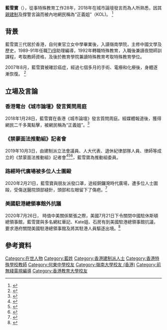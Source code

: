 '''藍雪寶'''（{{lang-en|Ada Lam}}），從事特殊教育工作28年，2018年在城市論壇發言而為人所熟悉，因其[[親建制|親建制]]及撑警言論而被內地網民稱為“正義姐”（KOL)。 <ref>{{cite web |title=對話“香港正義姐”藍雪寶：看見一些年輕人被蠱惑，真的很心痛 |url=https://ipaper.oeeee.com/ipaper/A/html/2020-07/28/content_21874.htm?from=singlemessage |publisher=南方都市報 |accessdate=2020-07-28 |archive-date=2020-10-01 |archive-url=https://web.archive.org/web/20201001193117/https://ipaper.oeeee.com/ipaper/A/html/2020-07/28/content_21874.htm?from=singlemessage |dead-url=no }}</ref>

== 背景 ==
藍雪寶三代居於香港，自何東官立女中學畢業後，入讀嶺南學院，主修中國文學及歷史，1989-91年任職[[TVB|TVB]]助理編導，1992年轉職特殊教育，入職後兼讀夜間師訓課程，考取教師資格，及後於教育學院兼讀特殊教育考取特殊教育學位。

2007年8月，藍雪寶被確診癌症，經過七個多月的手術、電療和化療後，身體逐漸恢復。 <ref>{{cite web |title=香港“正義姐”藍雪寶：我為什麽不怕? |url=https://xhpfmapi.zhongguowangshi.com/vh512/share/9137591?channel=weixin&from=groupmessage |publisher=新華社 |accessdate=2020-05-31 |archive-date=2020-10-01 |archive-url=https://web.archive.org/web/20201001220308/https://xhpfmapi.zhongguowangshi.com/vh512/share/9137591?channel=weixin&from=groupmessage |dead-url=no }}</ref> 

== 立場及言論 ==
=== 香港電台《城市論壇》發言質問周庭 ===
2018年1月28日，藍雪寶在香港《城市論壇》發言質問周庭。經媒體報道後，獲得網民二千多萬點擊，被網民稱為“正義姐”。<ref>{{cite web |title=【香港“正義姐”批評年輕人：睜大眼去看看祖國的進步】 |url=https://m.weibo.cn/1496814565/4419428026257741 |website=微博 |publisher=封面新聞 |accessdate=2019-09-22}}</ref>

===《禁蒙面法推動組》記者會 === 
2019年10月3日，由建制派立法會議員、人大代表、退休紀律部隊人員、律師等成立的《禁蒙面法推動組》記者會<ref>{{cite web |title=建制派及人大等成立禁蒙面法推動組 稱不影響游行權利 |url=https://news.rthk.hk/rthk/ch/component/k2/1484042-20191003.htm |publisher=rthk.hk |accessdate=2019-10-03 |archive-date=2019-10-04 |archive-url=https://web.archive.org/web/20191004150831/https://news.rthk.hk/rthk/ch/component/k2/1484042-20191003.htm |dead-url=no }}</ref><ref>{{cite web |title=【逃犯條例】建制派成立「禁蒙面法推動組」　召集人：警需隱藏身分　建議工作醫療原因可豁免 (17:36) |url=https://m.mingpao.com/ins/%E6%B8%AF%E8%81%9E/article/20191003/s00001/1570091941956/%E3%80%90%E9%80%83%E7%8A%AF%E6%A2%9D%E4%BE%8B%E3%80%91%E5%BB%BA%E5%88%B6%E6%B4%BE%E6%88%90%E7%AB%8B%E3%80%8C%E7%A6%81%E8%92%99%E9%9D%A2%E6%B3%95%E6%8E%A8%E5%8B%95%E7%B5%84%E3%80%8D-%E5%8F%AC%E9%9B%86%E4%BA%BA-%E8%AD%A6%E9%9C%80%E9%9A%B1%E8%97%8F%E8%BA%AB%E5%88%86-%E5%BB%BA%E8%AD%B0%E5%B7%A5%E4%BD%9C%E9%86%AB%E7%99%82%E5%8E%9F%E5%9B%A0%E5%8F%AF%E8%B1%81%E5%85%8D |publisher=明報新聞網 |accessdate=2019-10-03 |archive-date=2020-10-02 |archive-url=https://web.archive.org/web/20201002004807/https://m.mingpao.com/ins/%E6%B8%AF%E8%81%9E/article/20191003/s00001/1570091941956/%E3%80%90%E9%80%83%E7%8A%AF%E6%A2%9D%E4%BE%8B%E3%80%91%E5%BB%BA%E5%88%B6%E6%B4%BE%E6%88%90%E7%AB%8B%E3%80%8C%E7%A6%81%E8%92%99%E9%9D%A2%E6%B3%95%E6%8E%A8%E5%8B%95%E7%B5%84%E3%80%8D-%E5%8F%AC%E9%9B%86%E4%BA%BA-%E8%AD%A6%E9%9C%80%E9%9A%B1%E8%97%8F%E8%BA%AB%E5%88%86-%E5%BB%BA%E8%AD%B0%E5%B7%A5%E4%BD%9C%E9%86%AB%E7%99%82%E5%8E%9F%E5%9B%A0%E5%8F%AF%E8%B1%81%E5%85%8D |dead-url=no }}</ref><ref>{{cite web |title=建制派倡立《禁蒙面法》葛珮帆：只針對違法者，不能與警相提並論 |url=https://www.inmediahk.net/node/1067653 |publisher=獨立媒體 |accessdate=2019-10-03 |archive-date=2021-01-30 |archive-url=https://web.archive.org/web/20210130233004/http://www.inmediahk.net/node/1067653 |dead-url=no }}</ref>，藍雪寶為推動組委員。

=== 路經時代廣場被多位人士圍毆 ===
2020年2月21日，藍雪寶與朋友派發口罩，途經銅鑼灣時代廣場，遭多位人士圍毆，受傷送醫院頭部縫針，頭部和左眼留下了傷疤。<ref>{{cite web |title=「正義姐」藍雪寶勸施暴者自首 莫成為政棍炮灰 |url=https://www.youtube.com/watch?v=9bs6AoUQYlA |website=YouTube HK |publisher=點新聞 |accessdate=2020-02-25}}</ref>

=== 美國駐港總領事館外抗議 === 
2020年7月26日， 時值中美關係緊張之際，美國7月21日下令關閉中國駐休斯頓總領事館，藍雪寶與多名網紅華記、Kate姐、石房有到美國駐港總領事館抗議，要求港府關閉美國駐港總領事館及將其駐港人員驅逐出境。<ref>{{cite web |title=多名網紅到美總領館外示威 要求驅逐美駐港人員出境 |url=https://www.dotdotnews.com/a/202007/26/AP5f1d7434e4b0988c4fa4803f.html |publisher=點新聞 |accessdate=2020-07-26}}</ref>

== 參考資料 ==
{{Reflist|2}}

[[Category:在世人物|Category:在世人物]]
[[Category:藍姓|Category:藍姓]]
[[Category:香港建制派人士|Category:香港建制派人士]]
[[Category:香港特殊學校教師|Category:香港特殊學校教師]]
[[Category:何東中學校友|Category:何東中學校友]]
[[Category:嶺南大學校友_(香港)|Category:嶺南大學校友 (香港)]]
[[Category:前無綫電視編導|Category:前無綫電視編導]]
[[Category:香港教育大學校友|Category:香港教育大學校友]]
